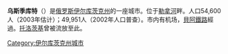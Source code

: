 '''乌斯季库特'''（{{lang-ru|Усть-Кут}}）是[[俄罗斯|俄罗斯]][[伊尔库茨克州|伊尔库茨克州]]的一座城市。位于[[勒拿河|勒拿河]]畔。人口54,600人（2003年估计）；49,951人（2002年人口普查）。市内有机场，[[貝阿鐵路|貝阿鐵路]]經過。[[托洛茨基|托洛茨基]]曾被流放至此。 

{{Cities and towns in Irkutsk Oblast}}

[[Category:伊尔库茨克州城市|Category:伊尔库茨克州城市]]
